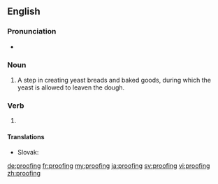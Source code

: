 ==English==

===Pronunciation===
* {{IPA|/ˈpɹuːfɪŋ/|lang=en}}

===Noun===
{{wikipedia|proofing (baking technique)}}
{{en-noun|~}}

# A step in creating yeast breads and baked goods, during which the yeast is allowed to leaven the dough.

===Verb===
{{head|en|present participle}}

# {{present participle of|proof|lang=en|nocat=1}}

====Translations====
{{trans-top|to leaven the dough}}
* Slovak: {{t|sk|kysnutie}}
{{trans-bottom}}

[[de:proofing]]
[[fr:proofing]]
[[my:proofing]]
[[ja:proofing]]
[[sv:proofing]]
[[vi:proofing]]
[[zh:proofing]]